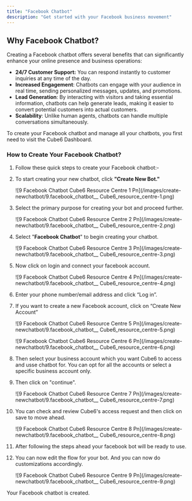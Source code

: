 ```yaml
---
title: "Facebook Chatbot"
description: "Get started with your Facebook business movement"
---
```


## **Why Facebook Chatbot?**

Creating a Facebook chatbot offers several benefits that can significantly enhance your online presence and business operations:

- **24/7 Customer Support:** You can respond instantly to customer inquiries at any time of the day.
- **Increased Engagement**: Chatbots can engage with your audience in real time, sending personalized messages, updates, and promotions.
- **Lead Generation**: By interacting with visitors and taking essential information, chatbots can help generate leads, making it easier to convert potential customers into actual customers.
- **Scalability**: Unlike human agents, chatbots can handle multiple conversations simultaneously.

To create your Facebook chatbot and manage all your chatbots, you first need to visit the  Cube6 Dashboard.

### **How to Create Your Facebook Chatbot?**

 1. Follow these quick steps to create your Facebook chatbot:-
 2. To start creating your new chatbot, click **"Create New Bot."**

    ![9 Facebook Chatbot  Cube6 Resource Centre 1 Pn](/images/create-newchatbot/9.facebook_chatbot__ Cube6_resource_centre-1.png)
 3. Select the primary purpose for creating your bot and proceed further.

    ![9 Facebook Chatbot  Cube6 Resource Centre 2 Pn](/images/create-newchatbot/9.facebook_chatbot__ Cube6_resource_centre-2.png)
 4. Select "**Facebook Chatbot**" to begin creating your chatbot.

    ![9 Facebook Chatbot  Cube6 Resource Centre 3 Pn](/images/create-newchatbot/9.facebook_chatbot__ Cube6_resource_centre-3.png)
 5. Now click on login and connect your facebook account.

    ![9 Facebook Chatbot  Cube6 Resource Centre 4 Pn](/images/create-newchatbot/9.facebook_chatbot__ Cube6_resource_centre-4.png)
 6. Enter your phone number/email address and click “Log in”.
 7. If you want to create a new Facebook account, click on “Create New Account”

    ![9 Facebook Chatbot  Cube6 Resource Centre 5 Pn](/images/create-newchatbot/9.facebook_chatbot__ Cube6_resource_centre-5.png)

    ![9 Facebook Chatbot  Cube6 Resource Centre 6 Pn](/images/create-newchatbot/9.facebook_chatbot__ Cube6_resource_centre-6.png)
 8. Then select your business account which you want  Cube6 to access and usse chatbot for. You can opt for all the accounts or select a specific business account only.
 9. Then click on "continue".

    ![9 Facebook Chatbot  Cube6 Resource Centre 7 Pn](/images/create-newchatbot/9.facebook_chatbot__ Cube6_resource_centre-7.png)
10. You can check and review  Cube6's access request and then click on save to move ahead.

    ![9 Facebook Chatbot  Cube6 Resource Centre 8 Pn](/images/create-newchatbot/9.facebook_chatbot__ Cube6_resource_centre-8.png)
11. After following the steps ahead your facebook bot will be ready to use.
12. You can now edit the flow for your bot. And you can now do customizations accordingly.

    ![9 Facebook Chatbot  Cube6 Resource Centre 9 Pn](/images/create-newchatbot/9.facebook_chatbot__ Cube6_resource_centre-9.png)

Your Facebook chatbot is created.

 